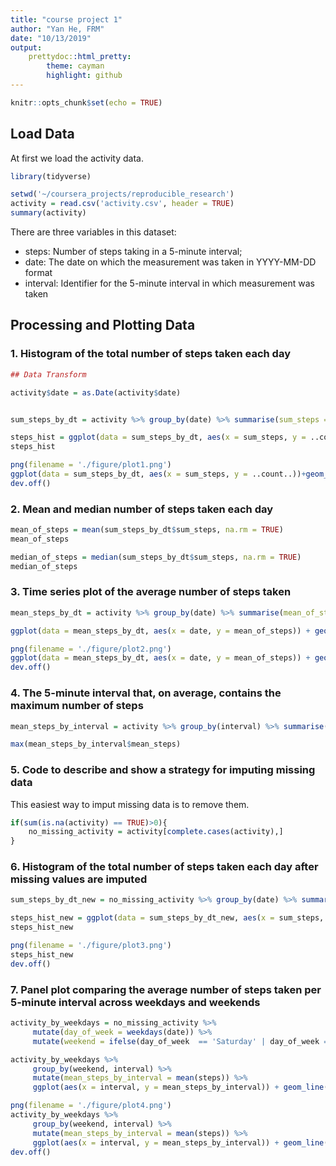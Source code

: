 ```yaml
---
title: "course project 1"
author: "Yan He, FRM"
date: "10/13/2019"
output:
    prettydoc::html_pretty:
        theme: cayman
        highlight: github
---
```


```r
knitr::opts_chunk$set(echo = TRUE)
```

## Load Data

At first we load the activity data.

```r
library(tidyverse)

setwd('~/coursera_projects/reproducible_research')
activity = read.csv('activity.csv', header = TRUE)
summary(activity)
```

There are three variables in this dataset: 

* steps: Number of steps taking in a 5-minute interval;
* date: The date on which the measurement was taken in YYYY-MM-DD format
* interval: Identifier for the 5-minute interval in which measurement was taken

## Processing and Plotting Data

### 1. Histogram of the total number of steps taken each day

```r
## Data Transform

activity$date = as.Date(activity$date)


sum_steps_by_dt = activity %>% group_by(date) %>% summarise(sum_steps = sum(steps))

steps_hist = ggplot(data = sum_steps_by_dt, aes(x = sum_steps, y = ..count..))+geom_histogram()
steps_hist

png(filename = './figure/plot1.png')
ggplot(data = sum_steps_by_dt, aes(x = sum_steps, y = ..count..))+geom_histogram()
dev.off()
```

### 2. Mean and median number of steps taken each day

```r
mean_of_steps = mean(sum_steps_by_dt$sum_steps, na.rm = TRUE)
mean_of_steps

median_of_steps = median(sum_steps_by_dt$sum_steps, na.rm = TRUE)
median_of_steps
```

### 3. Time series plot of the average number of steps taken
```r
mean_steps_by_dt = activity %>% group_by(date) %>% summarise(mean_of_steps = mean(steps))

ggplot(data = mean_steps_by_dt, aes(x = date, y = mean_of_steps)) + geom_line()

png(filename = './figure/plot2.png')
ggplot(data = mean_steps_by_dt, aes(x = date, y = mean_of_steps)) + geom_line()
dev.off()
```

### 4. The 5-minute interval that, on average, contains the maximum number of steps
```r
mean_steps_by_interval = activity %>% group_by(interval) %>% summarise(mean_steps = mean(steps, na.rm = TRUE)) 

max(mean_steps_by_interval$mean_steps)

```

### 5. Code to describe and show a strategy for imputing missing data

This easiest way to imput missing data is to remove them.

```r
if(sum(is.na(activity) == TRUE)>0){
    no_missing_activity = activity[complete.cases(activity),]
}
```

### 6. Histogram of the total number of steps taken each day after missing values are imputed
```r

sum_steps_by_dt_new = no_missing_activity %>% group_by(date) %>% summarise(sum_steps = sum(steps))

steps_hist_new = ggplot(data = sum_steps_by_dt_new, aes(x = sum_steps, y = ..count..))+geom_histogram()
steps_hist_new

png(filename = './figure/plot3.png')
steps_hist_new
dev.off()
```

### 7. Panel plot comparing the average number of steps taken per 5-minute interval across weekdays and weekends

```r
activity_by_weekdays = no_missing_activity %>% 
     mutate(day_of_week = weekdays(date)) %>%
     mutate(weekend = ifelse(day_of_week  == 'Saturday' | day_of_week == 'Sunday','Weekend','Weekday'))

activity_by_weekdays %>% 
     group_by(weekend, interval) %>% 
     mutate(mean_steps_by_interval = mean(steps)) %>% 
     ggplot(aes(x = interval, y = mean_steps_by_interval)) + geom_line() + facet_wrap(~weekend)

png(filename = './figure/plot4.png')
activity_by_weekdays %>% 
     group_by(weekend, interval) %>% 
     mutate(mean_steps_by_interval = mean(steps)) %>% 
     ggplot(aes(x = interval, y = mean_steps_by_interval)) + geom_line() + facet_wrap(~weekend)
dev.off()
```